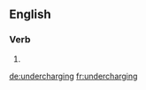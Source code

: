 ==English==

===Verb===
{{head|en}}

# {{present participle of|undercharge|lang=en}}

[[de:undercharging]]
[[fr:undercharging]]